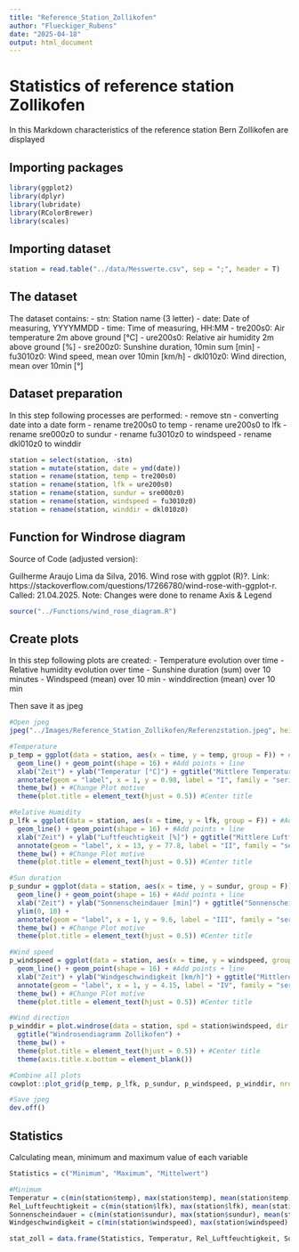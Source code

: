 ```yaml
---
title: "Reference_Station_Zollikofen"
author: "Flueckiger_Rubens"
date: "2025-04-18"
output: html_document
---
```


# Statistics of reference station Zollikofen

In this Markdown characteristics of the reference station Bern Zollikofen are displayed

## Importing packages

```r
library(ggplot2)
library(dplyr)
library(lubridate)
library(RColorBrewer)
library(scales)
```

## Importing dataset

```r
station = read.table("../data/Messwerte.csv", sep = ";", header = T)
```

## The dataset

The dataset contains:
- stn: Station name (3 letter)
- date: Date of measuring, YYYYMMDD
- time: Time of measuring, HH:MM
- tre200s0: Air temperature 2m above ground [°C]
- ure200s0: Relative air humidity 2m above ground [%]
- sre200z0: Sunshine duration, 10min sum [min]
- fu3010z0: Wind speed, mean over 10min [km/h]
- dkl010z0: Wind direction, mean over 10min [°]

## Dataset preparation

In this step following processes are performed:
- remove stn
- converting date into a date form
- rename tre200s0 to temp
- rename ure200s0 to lfk
- rename sre000z0 to sundur
- rename fu3010z0 to windspeed
- rename dkl010z0 to winddir

```r

station = select(station, -stn)
station = mutate(station, date = ymd(date))
station = rename(station, temp = tre200s0)
station = rename(station, lfk = ure200s0) 
station = rename(station, sundur = sre000z0)
station = rename(station, windspeed = fu3010z0)
station = rename(station, winddir = dkl010z0)

```

## Function for Windrose diagram

Source of Code (adjusted version):

Guilherme Araujo Lima da Silva, 2016. Wind rose with ggplot (R)?. Link: https://stackoverflow.com/questions/17266780/wind-rose-with-ggplot-r. Called: 21.04.2025.
Note: Changes were done to rename Axis & Legend

```r

source("../Functions/wind_rose_diagram.R")

```

## Create plots

In this step following plots are created:
- Temperature evolution over time
- Relative humidity evolution over time
- Sunshine duration (sum) over 10 minutes
- Windspeed (mean) over 10 min
- winddirection (mean) over 10 min

Then save it as jpeg

```r

#Open jpeg
jpeg("../Images/Reference_Station_Zollikofen/Referenzstation.jpeg", height = 1000, width = 1200, res = 108) 

#Temperature
p_temp = ggplot(data = station, aes(x = time, y = temp, group = F)) + #Add variables
  geom_line() + geom_point(shape = 16) + #Add points + line
  xlab("Zeit") + ylab("Temperatur [°C]") + ggtitle("Mittlere Temperatur über 10 Minuten") + #Add title + axis label
  annotate(geom = "label", x = 1, y = 0.98, label = "I", family = "serif", size = 6) + #Plot number
  theme_bw() + #Change Plot motive
  theme(plot.title = element_text(hjust = 0.5)) #Center title

#Relative Humidity
p_lfk = ggplot(data = station, aes(x = time, y = lfk, group = F)) + #Add variables
  geom_line() + geom_point(shape = 16) + #Add points + line
  xlab("Zeit") + ylab("Luftfeuchtigkeit [%]") + ggtitle("Mittlere Luftfeuchtigkeit über 10 Minuten") + #Add title + axis label
  annotate(geom = "label", x = 13, y = 77.8, label = "II", family = "serif", size = 6) + #Plot number
  theme_bw() + #Change Plot motive
  theme(plot.title = element_text(hjust = 0.5)) #Center title

#Sun duration
p_sundur = ggplot(data = station, aes(x = time, y = sundur, group = F)) + #Add variables
  geom_line() + geom_point(shape = 16) + #Add points + line
  xlab("Zeit") + ylab("Sonnenscheindauer [min]") + ggtitle("Sonnenscheindauer in 10 Minuten") + #Add title + axis label
  ylim(0, 10) +
  annotate(geom = "label", x = 1, y = 9.6, label = "III", family = "serif", size = 6) + #Plot number
  theme_bw() + #Change Plot motive
  theme(plot.title = element_text(hjust = 0.5)) #Center title

#Wind speed
p_windspeed = ggplot(data = station, aes(x = time, y = windspeed, group = F)) + #Add variables
  geom_line() + geom_point(shape = 16) + #Add points + line
  xlab("Zeit") + ylab("Windgeschwindigkeit [km/h]") + ggtitle("Mittlere Windgeschwindigkeit über 10 Minuten") + #Add title + axis label
  annotate(geom = "label", x = 1, y = 4.15, label = "IV", family = "serif", size = 6) + #Plot number
  theme_bw() + #Change Plot motive
  theme(plot.title = element_text(hjust = 0.5)) #Center title

#Wind direction
p_winddir = plot.windrose(data = station, spd = station$windspeed, dir = station$winddir, spdmin = 1, spdmax = 5, spdseq = c(1,2,3,4,5), palette = "RdBu") +
  ggtitle("Windrosendiagramm Zollikofen") +
  theme_bw() +
  theme(plot.title = element_text(hjust = 0.5)) + #Center title
  theme(axis.title.x.bottom = element_blank())

#Combine all plots
cowplot::plot_grid(p_temp, p_lfk, p_sundur, p_windspeed, p_winddir, nrow = 3, ncol = 2)

#Save jpeg
dev.off()

```

## Statistics

Calculating mean, minimum and maximum value of each variable

```r

Statistics = c("Minimum", "Maximum", "Mittelwert")

#Minimum
Temperatur = c(min(station$temp), max(station$temp), mean(station$temp))
Rel_Luftfeuchtigkeit = c(min(station$lfk), max(station$lfk), mean(station$lfk))
Sonnenscheindauer = c(min(station$sundur), max(station$sundur), mean(station$sundur))
Windgeschwindigkeit = c(min(station$windspeed), max(station$windspeed), mean(station$windspeed))

stat_zoll = data.frame(Statistics, Temperatur, Rel_Luftfeuchtigkeit, Sonnenscheindauer, Windgeschwindigkeit)

```
